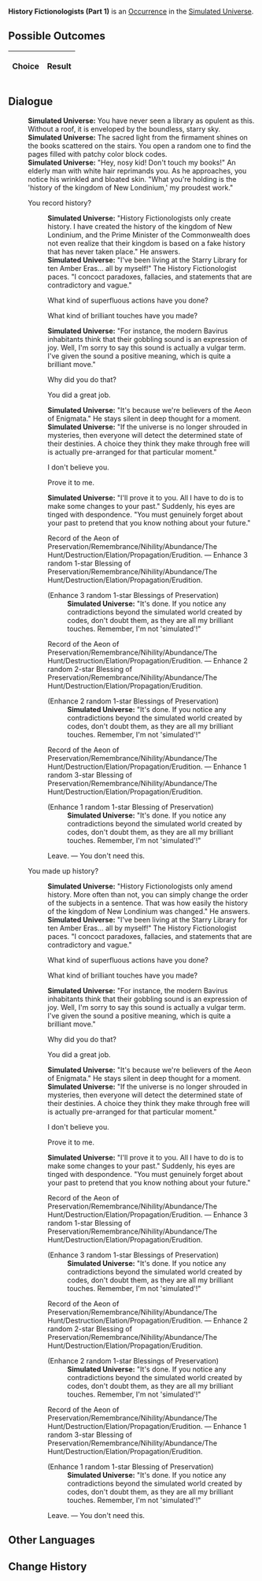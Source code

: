 {{Simulated Universe Event Infobox
|title         = History Fictionologists (Part 1)
|image         = Random Event Historian.png
|type          =
|domains_su    = Occurrence
|domains_ext   = 
|domains_swarm = 
|domains_gng   = 
|requirements  =
|prev          = {{tx}}
|next          = {{tx}}
|indexRewards  =
|characters    = 
}}
'''History Fictionologists (Part 1)''' is an [[Simulated Universe/Occurrence|Occurrence]] in the [[Simulated Universe]].

==Possible Outcomes==
{| class="article-table"
!Choice
!Result

|}

<!--
==Gameplay Notes==

-->
==Dialogue==
{{Dialogue Start}}
:'''Simulated Universe:''' You have never seen a library as opulent as this. Without a roof, it is enveloped by the boundless, starry sky.
:'''Simulated Universe:''' The sacred light from the firmament shines on the books scattered on the stairs. You open a random one to find the pages filled with patchy color block codes.
:'''Simulated Universe:''' "Hey, nosy kid! Don't touch my books!" An elderly man with white hair reprimands you. As he approaches, you notice his wrinkled and bloated skin. "What you're holding is the 'history of the kingdom of New Londinium,' my proudest work."
:{{DIcon|Arrow}} You record history?
::'''Simulated Universe:''' "History Fictionologists only create history. I have created the history of the kingdom of New Londinium, and the Prime Minister of the Commonwealth does not even realize that their kingdom is based on a fake history that has never taken place." He answers.
::'''Simulated Universe:''' "I've been living at the Starry Library for ten Amber Eras... all by myself!" The History Fictionologist paces. "I concoct paradoxes, fallacies, and statements that are contradictory and vague."
::{{DIcon|Arrow}} What kind of superfluous actions have you done?
::{{DIcon|Arrow}} What kind of brilliant touches have you made?
::'''Simulated Universe:''' "For instance, the modern Bavirus inhabitants think that their gobbling sound is an expression of joy. Well, I'm sorry to say this sound is actually a vulgar term. I've given the sound a positive meaning, which is quite a brilliant move."
::{{DIcon|Arrow}} Why did you do that?
::{{DIcon|Arrow}} You did a great job.
::'''Simulated Universe:''' "It's because we're believers of the Aeon of Enigmata." He stays silent in deep thought for a moment.
::'''Simulated Universe:''' "If the universe is no longer shrouded in mysteries, then everyone will detect the determined state of their destinies. A choice they think they make through free will is actually pre-arranged for that particular moment."
::{{DIcon|Arrow}} I don't believe you.
::{{DIcon|Arrow}} Prove it to me.
::'''Simulated Universe:''' "I'll prove it to you. All I have to do is to make some changes to your past." Suddenly, his eyes are tinged with despondence. "You must genuinely forget about your past to pretend that you know nothing about your future."
::{{DIcon|Star}} Record of the Aeon of Preservation/Remembrance/Nihility/Abundance/The Hunt/Destruction/Elation/Propagation/Erudition. &mdash; Enhance 3 random 1-star Blessing of Preservation/Remembrance/Nihility/Abundance/The Hunt/Destruction/Elation/Propagation/Erudition.
::;(Enhance 3 random 1-star Blessings of Preservation)
:::'''Simulated Universe:''' "It's done. If you notice any contradictions beyond the simulated world created by codes, don't doubt them, as they are all my brilliant touches. Remember, I'm not 'simulated'!"
::{{DIcon|Star}} Record of the Aeon of Preservation/Remembrance/Nihility/Abundance/The Hunt/Destruction/Elation/Propagation/Erudition. &mdash; Enhance 2 random 2-star Blessing of Preservation/Remembrance/Nihility/Abundance/The Hunt/Destruction/Elation/Propagation/Erudition.
::;(Enhance 2 random 1-star Blessings of Preservation)
:::'''Simulated Universe:''' "It's done. If you notice any contradictions beyond the simulated world created by codes, don't doubt them, as they are all my brilliant touches. Remember, I'm not 'simulated'!"
::{{DIcon|Star}} Record of the Aeon of Preservation/Remembrance/Nihility/Abundance/The Hunt/Destruction/Elation/Propagation/Erudition. &mdash; Enhance 1 random 3-star Blessing of Preservation/Remembrance/Nihility/Abundance/The Hunt/Destruction/Elation/Propagation/Erudition.
::;(Enhance 1 random 1-star Blessing of Preservation)
:::'''Simulated Universe:''' "It's done. If you notice any contradictions beyond the simulated world created by codes, don't doubt them, as they are all my brilliant touches. Remember, I'm not 'simulated'!"
::{{DIcon|Star}} Leave. &mdash; You don't need this.
:{{DIcon|Arrow}} You made up history?
::'''Simulated Universe:''' "History Fictionologists only amend history. More often than not, you can simply change the order of the subjects in a sentence. That was how easily the history of the kingdom of New Londinium was changed." He answers.
::'''Simulated Universe:''' "I've been living at the Starry Library for ten Amber Eras... all by myself!" The History Fictionologist paces. "I concoct paradoxes, fallacies, and statements that are contradictory and vague."
::{{DIcon|Arrow}} What kind of superfluous actions have you done?
::{{DIcon|Arrow}} What kind of brilliant touches have you made?
::'''Simulated Universe:''' "For instance, the modern Bavirus inhabitants think that their gobbling sound is an expression of joy. Well, I'm sorry to say this sound is actually a vulgar term. I've given the sound a positive meaning, which is quite a brilliant move."
::{{DIcon|Arrow}} Why did you do that?
::{{DIcon|Arrow}} You did a great job.
::'''Simulated Universe:''' "It's because we're believers of the Aeon of Enigmata." He stays silent in deep thought for a moment.
::'''Simulated Universe:''' "If the universe is no longer shrouded in mysteries, then everyone will detect the determined state of their destinies. A choice they think they make through free will is actually pre-arranged for that particular moment."
::{{DIcon|Arrow}} I don't believe you.
::{{DIcon|Arrow}} Prove it to me.
::'''Simulated Universe:''' "I'll prove it to you. All I have to do is to make some changes to your past." Suddenly, his eyes are tinged with despondence. "You must genuinely forget about your past to pretend that you know nothing about your future."
::{{DIcon|Star}} Record of the Aeon of Preservation/Remembrance/Nihility/Abundance/The Hunt/Destruction/Elation/Propagation/Erudition. &mdash; Enhance 3 random 1-star Blessing of Preservation/Remembrance/Nihility/Abundance/The Hunt/Destruction/Elation/Propagation/Erudition.
::;(Enhance 3 random 1-star Blessings of Preservation)
:::'''Simulated Universe:''' "It's done. If you notice any contradictions beyond the simulated world created by codes, don't doubt them, as they are all my brilliant touches. Remember, I'm not 'simulated'!"
::{{DIcon|Star}} Record of the Aeon of Preservation/Remembrance/Nihility/Abundance/The Hunt/Destruction/Elation/Propagation/Erudition. &mdash; Enhance 2 random 2-star Blessing of Preservation/Remembrance/Nihility/Abundance/The Hunt/Destruction/Elation/Propagation/Erudition.
::;(Enhance 2 random 1-star Blessings of Preservation)
:::'''Simulated Universe:''' "It's done. If you notice any contradictions beyond the simulated world created by codes, don't doubt them, as they are all my brilliant touches. Remember, I'm not 'simulated'!"
::{{DIcon|Star}} Record of the Aeon of Preservation/Remembrance/Nihility/Abundance/The Hunt/Destruction/Elation/Propagation/Erudition. &mdash; Enhance 1 random 3-star Blessing of Preservation/Remembrance/Nihility/Abundance/The Hunt/Destruction/Elation/Propagation/Erudition.
::;(Enhance 1 random 1-star Blessing of Preservation)
:::'''Simulated Universe:''' "It's done. If you notice any contradictions beyond the simulated world created by codes, don't doubt them, as they are all my brilliant touches. Remember, I'm not 'simulated'!"
::{{DIcon|Star}} Leave. &mdash; You don't need this.
{{Dialogue End}}

==Other Languages==
{{Other Languages
|en    = History Fictionologists (Part 1)
|zhs   = 虚构史学家（其一）
|zht   = 虛構史學家（其一）
|ja    = 虚構歴史学者（その1）
|ko    = 허구 역사학자 (1)
|es    = Historiadores Espurios (I)
|fr    = Fictionnistes de l'histoire (partie 1)
|ru    = Фикциологи истории I
|th    = นักแต่งประวัติศาสตร์ (1)
|vi    = Nhà Sử Học Hư Cấu 1
|de    = Geschichtsfiktionologen (Teil 1)
|id    = History Fictionologists (1)
|pt    = Ficciologistas da História (Parte 1)
}}

==Change History==
{{Change History|1.0}}
